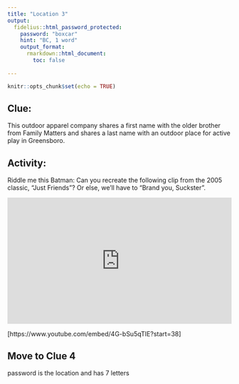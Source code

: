 ```yaml
---
title: "Location 3"
output:
  fidelius::html_password_protected:
    password: "boxcar"
    hint: "BC, 1 word"
    output_format: 
      rmarkdown::html_document:
        toc: false
      
---
```


```r
knitr::opts_chunk$set(echo = TRUE)
```


## Clue:
This outdoor apparel company shares a first name with the older brother from Family Matters and shares a last name with an outdoor place for active play in Greensboro.


## Activity: 
Riddle me this Batman: Can you recreate the following clip from the 2005 classic, "Just Friends"? Or else, we'll have to "Brand you, Suckster".


<div style="position: relative; width: 100%; padding-bottom: 56.25%;">
<iframe style="position:absolute; width:100%; height:100%;"
src="https://www.youtube.com/embed/4G-bSu5qTIE?start=38"
frameborder="0"></iframe>
</div>

[https://www.youtube.com/embed/4G-bSu5qTIE?start=38]

<!-- src="https://www.youtube.com/embed/4G-bSu5qTIE?start=38" -->


## Move to Clue 4
password is the location and has 7 letters